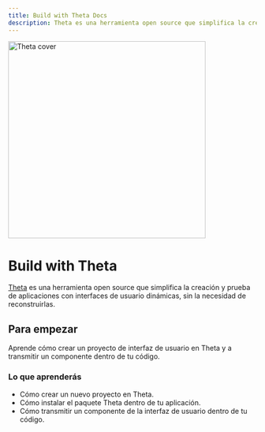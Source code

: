```yaml
---
title: Build with Theta Docs
description: Theta es una herramienta open source que simplifica la creación y prueba de aplicaciones con interfaces de usuario dinámicas, sin la necesidad de reconstruirlas.
---
```


<img src="https://raw.githubusercontent.com/buildwiththeta/buildwiththeta/main/docs/assets/website_cover.jpg" width="400" alt="Theta cover"/>

# Build with Theta
[Theta](https://buildwiththeta.com) es una herramienta open source que simplifica la creación y prueba de aplicaciones con interfaces de usuario dinámicas, sin la necesidad de reconstruirlas.

## Para empezar
Aprende cómo crear un proyecto de interfaz de usuario en Theta y a transmitir un componente dentro de tu código.

### Lo que aprenderás
- Cómo crear un nuevo proyecto en Theta.
- Cómo instalar el paquete Theta dentro de tu aplicación.
- Cómo transmitir un componente de la interfaz de usuario dentro de tu código.
